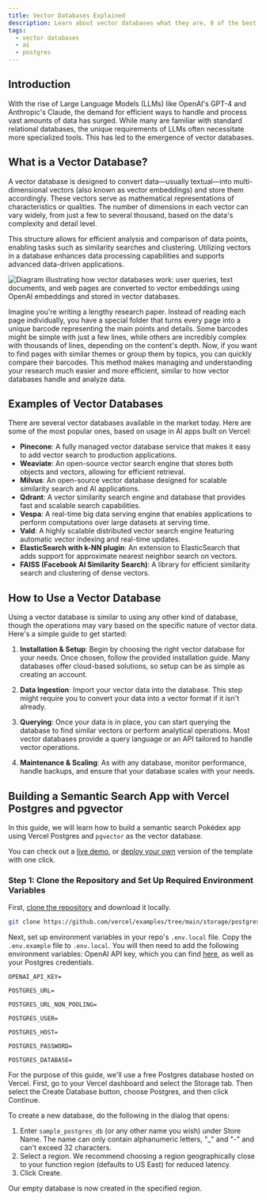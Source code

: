```yaml
---
title: Vector Databases Explained
description: Learn about vector databases what they are, 8 of the best examples and how to build an AI semantic search app with them
tags:
  - vector databases
  - ai
  - postgres
---
```


## Introduction

With the rise of Large Language Models (LLMs) like OpenAI's GPT-4 and Anthropic's Claude, the demand for efficient ways to handle and process vast amounts of data has surged. While many are familiar with standard relational databases, the unique requirements of LLMs often necessitate more specialized tools. This has led to the emergence of vector databases.

## What is a Vector Database?

A vector database is designed to convert data—usually textual—into multi-dimensional vectors (also known as vector embeddings) and store them accordingly. These vectors serve as mathematical representations of characteristics or qualities. The number of dimensions in each vector can vary widely, from just a few to several thousand, based on the data's complexity and detail level.

This structure allows for efficient analysis and comparison of data points, enabling tasks such as similarity searches and clustering. Utilizing vectors in a database enhances data processing capabilities and supports advanced data-driven applications.

![Diagram illustrating how vector databases work: user queries, text documents, and web pages are converted to vector embeddings using OpenAI embeddings and stored in vector databases.](https://vercel.com/_next/image?url=%2Fguides%2Fvector-databases%2Fvector-db.png&w=1920&q=75)

Imagine you're writing a lengthy research paper. Instead of reading each page individually, you have a special folder that turns every page into a unique barcode representing the main points and details. Some barcodes might be simple with just a few lines, while others are incredibly complex with thousands of lines, depending on the content's depth. Now, if you want to find pages with similar themes or group them by topics, you can quickly compare their barcodes. This method makes managing and understanding your research much easier and more efficient, similar to how vector databases handle and analyze data.

## Examples of Vector Databases

There are several vector databases available in the market today. Here are some of the most popular ones, based on usage in AI apps built on Vercel:

- **Pinecone**: A fully managed vector database service that makes it easy to add vector search to production applications.
- **Weaviate**: An open-source vector search engine that stores both objects and vectors, allowing for efficient retrieval.
- **Milvus**: An open-source vector database designed for scalable similarity search and AI applications.
- **Qdrant**: A vector similarity search engine and database that provides fast and scalable search capabilities.
- **Vespa**: A real-time big data serving engine that enables applications to perform computations over large datasets at serving time.
- **Vald**: A highly scalable distributed vector search engine featuring automatic vector indexing and real-time updates.
- **ElasticSearch with k-NN plugin**: An extension to ElasticSearch that adds support for approximate nearest neighbor search on vectors.
- **FAISS (Facebook AI Similarity Search)**: A library for efficient similarity search and clustering of dense vectors.

## How to Use a Vector Database

Using a vector database is similar to using any other kind of database, though the operations may vary based on the specific nature of vector data. Here's a simple guide to get started:

1. **Installation & Setup**: Begin by choosing the right vector database for your needs. Once chosen, follow the provided installation guide. Many databases offer cloud-based solutions, so setup can be as simple as creating an account.

2. **Data Ingestion**: Import your vector data into the database. This step might require you to convert your data into a vector format if it isn't already.

3. **Querying**: Once your data is in place, you can start querying the database to find similar vectors or perform analytical operations. Most vector databases provide a query language or an API tailored to handle vector operations.

4. **Maintenance & Scaling**: As with any database, monitor performance, handle backups, and ensure that your database scales with your needs.

## Building a Semantic Search App with Vercel Postgres and pgvector

In this guide, we will learn how to build a semantic search Pokédex app using Vercel Postgres and `pgvector` as the vector database.

You can check out a [live demo](https://postgres-pgvector.vercel.app/), or [deploy your own](https://vercel.com/templates/next.js/postgres-pgvector) version of the template with one click.

### Step 1: Clone the Repository and Set Up Required Environment Variables

First, [clone the repository](https://github.com/vercel/examples/tree/main/storage/postgres-pgvector) and download it locally.

```bash
git clone https://github.com/vercel/examples/tree/main/storage/postgres-pgvector
```

Next, set up environment variables in your repo's `.env.local` file. Copy the `.env.example` file to `.env.local`. You will then need to add the following environment variables: OpenAI API key, which you can find [here](https://platform.openai.com/account/api-keys), as well as your Postgres credentials.

```env
OPENAI_API_KEY=

POSTGRES_URL=

POSTGRES_URL_NON_POOLING=

POSTGRES_USER=

POSTGRES_HOST=

POSTGRES_PASSWORD=

POSTGRES_DATABASE=
```

For the purpose of this guide, we'll use a free Postgres database hosted on Vercel. First, go to your Vercel dashboard and select the Storage tab. Then select the Create Database button, choose Postgres, and then click Continue.

To create a new database, do the following in the dialog that opens:

1. Enter `sample_postgres_db` (or any other name you wish) under Store Name. The name can only contain alphanumeric letters, "_" and "-" and can't exceed 32 characters.
2. Select a region. We recommend choosing a region geographically close to your function region (defaults to US East) for reduced latency.
3. Click Create.

Our empty database is now created in the specified region.
